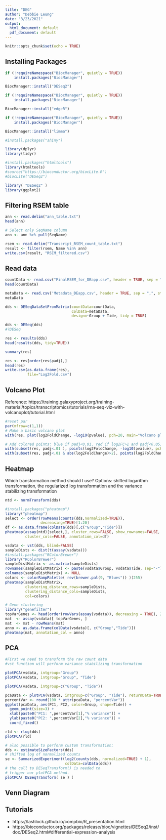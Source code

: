 ```yaml
---
title: "DEG"
author: "Debbie Leung"
date: "3/23/2021"
output:
  html_document: default
  pdf_document: default
---
```


```r
knitr::opts_chunk$set(echo = TRUE)
```

## Installing Packages

```r
if (!requireNamespace("BiocManager", quietly = TRUE))
    install.packages("BiocManager")

BiocManager::install("DESeq2")
```

```r
if (!requireNamespace("BiocManager", quietly = TRUE))
    install.packages("BiocManager")

BiocManager::install("edgeR")
```

```r
if (!requireNamespace("BiocManager", quietly = TRUE))
    install.packages("BiocManager")

BiocManager::install("limma")
```

```r
#install.packages("shiny")
```

```r
library(dplyr)
library(tidyr)
```

```r
#install.packages("htmltools")
library(htmltools)
#source("https://bioconductor.org/biocLite.R")
#biocLite("DESeq2")
```

```r
library( "DESeq2" )
library(ggplot2)
```


## Filtering RSEM table

```r
ann <- read.delim("ann_table.txt")
head(ann)

# Select only SeqName column
ann <- ann %>% pull(SeqName)
```

```r
rsem <- read.delim("Transcript_RSEM_count_table.txt")
result <- filter(rsem, Name %in% ann)
write.csv(result, "RSEM_filtered.csv")
```

## Read data
```r
countData <- read.csv("FinalRSEM_for_DEapp.csv", header = TRUE, sep = ",")
head(countData)
```

```r
metaData <- read.csv('Metadata_DEapp.csv', header = TRUE, sep = ",", stringsAsFactor=TRUE)
metaData
```
```r
dds <- DESeqDataSetFromMatrix(countData=countData, 
                              colData=metaData, 
                              design=~Group + Tide, tidy = TRUE)
```

```r
dds <- DESeq(dds)
#?DESeq
```

```r
res <- results(dds)
head(results(dds, tidy=TRUE))
```

```r
summary(res) 
```
```r
res <- res[order(res$padj),]
head(res)
write.csv(as.data.frame(res), 
          file="Log2Fold.csv")
```

## Volcano Plot
Reference: https://training.galaxyproject.org/training-material/topics/transcriptomics/tutorials/rna-seq-viz-with-volcanoplot/tutorial.html
```r
#reset par
par(mfrow=c(1,1))
# Make a basic volcano plot
with(res, plot(log2FoldChange, -log10(pvalue), pch=20, main="Volcano plot", xlim=c(-3,3)))

# Add colored points: blue if padj<0.01, red if log2FC>1 and padj<0.05)
with(subset(res, padj<.01 ), points(log2FoldChange, -log10(pvalue), pch=20, col="blue"))
with(subset(res, padj<.01 & abs(log2FoldChange)>2), points(log2FoldChange, -log10(pvalue), pch=20, col="red"))

```

## Heatmap

Which transformation method should I use? Options: shifted logarithm transformation, the regularized log transformation and the variance stabilizing transformation
```r
ntd <- normTransform(dds)

#install.packages("pheatmap")
library("pheatmap")
select <- order(rowMeans(counts(dds,normalized=TRUE)),
                decreasing=TRUE)[1:20]
df <- as.data.frame(colData(dds)[,c("Group","Tide")])
pheatmap(assay(ntd)[select,], cluster_rows=FALSE, show_rownames=FALSE,
         cluster_cols=FALSE, annotation_col=df)
```
```r
vsdata <- vst(dds, blind=FALSE)
sampleDists <- dist(t(assay(vsdata)))
#install.packages("RColorBrewer")
library("RColorBrewer")
sampleDistMatrix <- as.matrix(sampleDists)
rownames(sampleDistMatrix) <- paste(vsdata$Group, vsdata$Tide, sep="-")
colnames(sampleDistMatrix) <- NULL
colors <- colorRampPalette( rev(brewer.pal(9, "Blues")) )(255)
pheatmap(sampleDistMatrix,
         clustering_distance_rows=sampleDists,
         clustering_distance_cols=sampleDists,
         col=colors)
```

```r
# Gene clustering
library("genefilter")
topVarGenes <- head(order(rowVars(assay(vsdata)), decreasing = TRUE), 20)
mat  <- assay(vsdata)[ topVarGenes, ]
mat  <- mat - rowMeans(mat)
anno <- as.data.frame(colData(vsdata)[, c("Group","Tide")])
pheatmap(mat, annotation_col = anno)
```

## PCA
```r
#First we need to transform the raw count data
#vst function will perform variance stabilizing transformation

plotPCA(vsdata, intgroup="Group")
plotPCA(vsdata, intgroup="Group", "Tide")
```
```r
plotPCA(vsdata, intgroup=c("Group", "Tide"))

pcaData <- plotPCA(vsdata, intgroup=c("Group", "Tide"), returnData=TRUE)
percentVar <- round(100 * attr(pcaData, "percentVar"))
ggplot(pcaData, aes(PC1, PC2, color=Group, shape=Tide)) +
  geom_point(size=3) +
  xlab(paste0("PC1: ",percentVar[1],"% variance")) +
  ylab(paste0("PC2: ",percentVar[2],"% variance")) + 
  coord_fixed()
```

```r
rld <- rlog(dds)
plotPCA(rld)

# also possible to perform custom transformation:
dds <- estimateSizeFactors(dds)
# shifted log of normalized counts
se <- SummarizedExperiment(log2(counts(dds, normalized=TRUE) + 1),
                           colData=colData(dds))
# the call to DESeqTransform() is needed to
# trigger our plotPCA method.
plotPCA( DESeqTransform( se ) )
```

## Venn Diagram

## Tutorials
- https://lashlock.github.io/compbio/R_presentation.html
- https://bioconductor.org/packages/release/bioc/vignettes/DESeq2/inst/doc/DESeq2.html#differential-expression-analysis 
